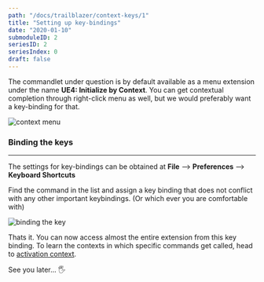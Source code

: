 ```yaml
---
path: "/docs/trailblazer/context-keys/1"
title: "Setting up key-bindings"
date: "2020-01-10"
submoduleID: 2
seriesID: 2
seriesIndex: 0
draft: false
---
```


The commandlet under question is by default available as a menu extension under the name **UE4: Initialize by Context**.
You can get contextual completion through right-click menu as well, but we would preferably want a key-binding for that.

![context menu](../../../../images/DaedalusAPI/context-module/contextmenu.png)

### Binding the keys

---

The settings for key-bindings can be obtained at **File** --> **Preferences** --> **Keyboard Shortcuts**

Find the command in the list and assign a key binding that does not conflict with any other important keybindings. (Or which ever you are comfortable with)

![binding the key](../../../../images/DaedalusAPI/context-module/keybindings.png)

Thats it. You can now access almost the entire extension from this key binding. 
To learn the contexts in which specific commands get called, head to [activation context](/docs/trailblazer/context-keys/2).

See you later... 🖐
